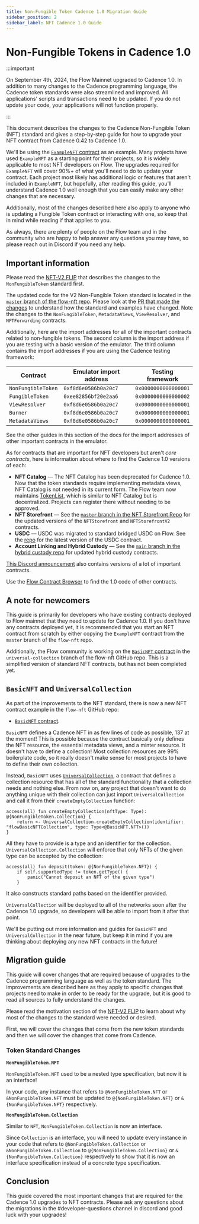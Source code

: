 ```yaml
---
title: Non-Fungible Token Cadence 1.0 Migration Guide
sidebar_position: 2
sidebar_label: NFT Cadence 1.0 Guide
---
```


# Non-Fungible Tokens in Cadence 1.0

:::important

On September 4th, 2024, the Flow Mainnet upgraded to Cadence 1.0. In addition to many changes to the Cadence programming language, the Cadence token standards were also streamlined and improved. All applications' scripts and transactions need to be updated. If you do not update your code, your applications will not function properly.

:::

This document describes the changes to the Cadence Non-Fungible Token (NFT) standard and gives a step-by-step guide for how to upgrade your NFT contract from Cadence 0.42 to Cadence 1.0.

We'll be using the [`ExampleNFT` contract] as an example. Many projects have used `ExampleNFT` as a starting point for their projects, so it is widely applicable to most NFT developers on Flow. The upgrades required for `ExampleNFT` will cover 90%+ of what you'll need to do to update your contract. Each project most likely has additional logic or features that aren't included in `ExampleNFT`, but hopefully, after reading this guide, you'll understand Cadence 1.0 well enough that you can easily make any other changes that are necessary.

Additionally, most of the changes described here also apply to anyone who is updating a Fungible Token contract or interacting with one, so keep that in mind while reading if that applies to you.

As always, there are plenty of people on the Flow team and in the community who are happy to help answer any questions you may have, so please reach out in Discord if you need any help.

## Important information

Please read the [NFT-V2 FLIP] that describes the changes to the `NonFungibleToken` standard first.

The updated code for the V2 Non-Fungible Token standard is located in the [`master` branch of the flow-nft repo]. Please look at the [PR that made the changes] to understand how the standard and examples have changed. Note the changes to the `NonFungibleToken`, `MetadataViews`, `ViewResolver`, and `NFTForwarding` contracts.

Additionally, here are the import addresses for all of the important contracts related to non-fungible tokens. The second column is the import address if you are testing with a basic version of the emulator. The third column contains the import addresses if you are using the Cadence testing framework:

| Contract           | Emulator import address | Testing framework    |
| ------------------ | ----------------------- | -------------------- |
| `NonFungibleToken` | `0xf8d6e0586b0a20c7`    | `0x0000000000000001` |
| `FungibleToken`    | `0xee82856bf20e2aa6`    | `0x0000000000000002` |
| `ViewResolver`     | `0xf8d6e0586b0a20c7`    | `0x0000000000000001` |
| `Burner`           | `0xf8d6e0586b0a20c7`    | `0x0000000000000001` |
| `MetadataViews`    | `0xf8d6e0586b0a20c7`    | `0x0000000000000001` |

See the other guides in this section of the docs for the import addresses of other important contracts in the emulator.

As for contracts that are important for NFT developers but aren't _core contracts_, here is information about where to find the Cadence 1.0 versions of each:

- **NFT Catalog** — The NFT Catalog has been deprecated for Cadence 1.0. Now that the token standards require implementing metadata views, NFT Catalog is not needed in its current form. The Flow team now maintains [TokenList], which is similar to NFT Catalog but is decentralized. Projects can register there without needing to be approved.
- **NFT Storefront** — See the [`master` branch in the NFT Storefront Repo] for the updated versions of the `NFTStorefront` and `NFTStorefrontV2` contracts.
- **USDC** — USDC was migrated to standard bridged USDC on Flow. See the [repo] for the latest version of the USDC contract.
- **Account Linking and Hybrid Custody** — See the [`main` branch in the hybrid custody repo] for updated hybrid custody contracts.

[This Discord announcement] also contains versions of a lot of important contracts.

Use the [Flow Contract Browser] to find the 1.0 code of other contracts.

## A note for newcomers

This guide is primarily for developers who have existing contracts deployed to Flow mainnet that they need to update for Cadence 1.0. If you don't have any contracts deployed yet, it is recommended that you start an NFT contract from scratch by either copying the `ExampleNFT` contract from the `master` branch of the `flow-nft` repo.

Additionally, the Flow community is working on  the [`BasicNFT` contract] in the `universal-collection` branch of the flow-nft GitHub repo. This is a simplified version of standard NFT contracts, but has not been completed yet.

## `BasicNFT` and `UniversalCollection`

As part of the improvements to the NFT standard, there is now a new NFT contract example in the `flow-nft` GitHub repo:

- [`BasicNFT` contract].

`BasicNFT` defines a Cadence NFT in as few lines of code as possible, 137 at the moment! This is possible because the contract basically only defines the NFT resource, the essential metadata views, and a minter resource. It doesn't have to define a collection! Most collection resources are 99% boilerplate code, so it really doesn't make sense for most projects to have to define their own collection.

Instead, `BasicNFT` uses [`UniversalCollection`], a contract that defines a collection resource that has all of the standard functionality that a collection needs and nothing else. From now on, any project that doesn't want to do anything unique with their collection can just import `UniversalCollection` and call it from their `createEmptyCollection` function:

```cadence
access(all) fun createEmptyCollection(nftType: Type): @{NonFungibleToken.Collection} {
    return <- UniversalCollection.createEmptyCollection(identifier: "flowBasicNFTCollection", type: Type<@BasicNFT.NFT>())
}
```

All they have to provide is a type and an identifier for the collection. `UniversalCollection.Collection` will enforce that only NFTs of the given type can be accepted by the collection:

```cadence
access(all) fun deposit(token: @{NonFungibleToken.NFT}) {
    if self.supportedType != token.getType() {
        panic("Cannot deposit an NFT of the given type")
    }
```

It also constructs standard paths based on the identifier provided.

`UniversalCollection` will be deployed to all of the networks soon after the Cadence 1.0 upgrade, so developers will be able to import from it after that point.

We'll be putting out more information and guides for `BasicNFT` and `UniversalCollection` in the near future, but keep it in mind if you are thinking about deploying any new NFT contracts in the future!

## Migration guide

This guide will cover changes that are required because of upgrades to the Cadence programming language as well as the token standard. The improvements are described here as they apply to specific changes that projects need to make in order to be ready for the upgrade, but it is good to read all sources to fully understand the changes.

Please read the motivation section of the [NFT-V2 FLIP] to learn about why most of the changes to the standard were needed or desired.

First, we will cover the changes that come from the new token standards and then we will cover the changes that come from Cadence.

### Token Standard Changes

**`NonFungibleToken.NFT`**

`NonFungibleToken.NFT` used to be a nested type specification, but now it is an interface!

In your code, any instance that refers to `@NonFungibleToken.NFT` or `&NonFungibleToken.NFT` must be updated to `@{NonFungibleToken.NFT}` or `&{NonFungibleToken.NFT}` respectively.

**`NonFungibleToken.Collection`**

Similar to `NFT`, `NonFungibleToken.Collection` is now an interface.

Since `Collection` is an interface, you will need to update every instance in your code that refers to `@NonFungibleToken.Collection` or `&NonFungibleToken.Collection` to `@{NonFungibleToken.Collection}` or `&{NonFungibleToken.Collection}` respectively to show that it is now an interface specification instead of a concrete type specification.

## Conclusion

This guide covered the most important changes that are required for the Cadence 1.0 upgrades to NFT contracts. Please ask any questions about the migrations in the #developer-questions channel in discord and good luck with your upgrades!

<!-- Relative links. Will not render on the page -->

[`ExampleNFT` contract]: https://github.com/onflow/flow-nft/blob/master/contracts/ExampleNFT.cdc
[`master` branch of the flow-nft repo]: https://github.com/onflow/flow-nft
[PR that made the changes]: https://github.com/onflow/flow-nft/pull/126
[TokenList]: https://token-list.fixes.world/?utm_source=Flowverse&utm_medium=Website&utm_campaign=Dapp
[`master` branch in the NFT Storefront Repo]: https://github.com/onflow/nft-storefront/tree/master/contracts
[repo]: https://github.com/onflow/bridged-usdc
[`main` branch in the hybrid custody repo]: https://github.com/onflow/hybrid-custody
[This Discord announcement]: https://discord.com/channels/613813861610684416/811693600403357706/1225909248429527140
[Flow Contract Browser]: https://contractbrowser.com/
[`BasicNFT` contract]: https://github.com/onflow/flow-nft/blob/universal-collection/contracts/BasicNFT.cdc
[`UniversalCollection`]: https://github.com/onflow/flow-nft/blob/universal-collection/contracts/UniversalCollection.cdc
[NFT-V2 FLIP]: https://github.com/onflow/flips/pull/56
